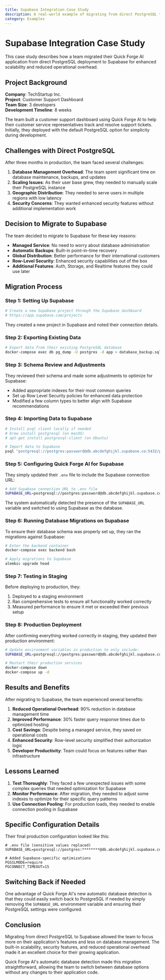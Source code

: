 ```yaml
---
title: Supabase Integration Case Study
description: A real-world example of migrating from direct PostgreSQL to Supabase in Quick Forge AI
category: Examples
---
```


# Supabase Integration Case Study

This case study describes how a team migrated their Quick Forge AI application from direct PostgreSQL deployment to Supabase for enhanced scalability and reduced operational overhead.

## Project Background

**Company**: TechStartup Inc.  
**Project**: Customer Support Dashboard  
**Team Size**: 3 developers  
**Development Timeline**: 8 weeks  

The team built a customer support dashboard using Quick Forge AI to help their customer service representatives track and resolve support tickets. Initially, they deployed with the default PostgreSQL option for simplicity during development.

## Challenges with Direct PostgreSQL

After three months in production, the team faced several challenges:

1. **Database Management Overhead**: The team spent significant time on database maintenance, backups, and updates
2. **Scaling Issues**: As their user base grew, they needed to manually scale their PostgreSQL instance
3. **Geographic Distribution**: They needed to serve users in multiple regions with low latency
4. **Security Concerns**: They wanted enhanced security features without additional implementation work

## Decision to Migrate to Supabase

The team decided to migrate to Supabase for these key reasons:

- **Managed Service**: No need to worry about database administration
- **Automatic Backups**: Built-in point-in-time recovery
- **Global Distribution**: Better performance for their international customers
- **Row-Level Security**: Enhanced security capabilities out of the box
- **Additional Features**: Auth, Storage, and Realtime features they could use later

## Migration Process

### Step 1: Setting Up Supabase

```bash
# Create a new Supabase project through the Supabase dashboard
# https://app.supabase.com/projects
```

They created a new project in Supabase and noted their connection details.

### Step 2: Exporting Existing Data

```bash
# Export data from their existing PostgreSQL database
docker-compose exec db pg_dump -U postgres -d app > database_backup.sql
```

### Step 3: Schema Review and Adjustments

They reviewed their schema and made some adjustments to optimize for Supabase:

- Added appropriate indexes for their most common queries
- Set up Row Level Security policies for enhanced data protection
- Modified a few column types to better align with Supabase recommendations

### Step 4: Importing Data to Supabase

```bash
# Install psql client locally if needed
# brew install postgresql (on macOS)
# apt-get install postgresql-client (on Ubuntu)

# Import data to Supabase
psql "postgresql://postgres:password@db.abcdefghijkl.supabase.co:5432/postgres" < database_backup.sql
```

### Step 5: Configuring Quick Forge AI for Supabase

They simply updated their `.env` file to include the Supabase connection URL:

```bash
# Add Supabase connection URL to .env file
SUPABASE_URL=postgresql://postgres:password@db.abcdefghijkl.supabase.co:5432/postgres
```

The system automatically detected the presence of the `SUPABASE_URL` variable and switched to using Supabase as the database.

### Step 6: Running Database Migrations on Supabase

To ensure their database schema was properly set up, they ran the migrations against Supabase:

```bash
# Enter the backend container
docker-compose exec backend bash

# Apply migrations to Supabase
alembic upgrade head
```

### Step 7: Testing in Staging

Before deploying to production, they:

1. Deployed to a staging environment
2. Ran comprehensive tests to ensure all functionality worked correctly
3. Measured performance to ensure it met or exceeded their previous setup

### Step 8: Production Deployment

After confirming everything worked correctly in staging, they updated their production environment:

```bash
# Update environment variables in production to only include:
SUPABASE_URL=postgresql://postgres:password@db.abcdefghijkl.supabase.co:5432/postgres

# Restart their production services
docker-compose down
docker-compose up -d
```

## Results and Benefits

After migrating to Supabase, the team experienced several benefits:

1. **Reduced Operational Overhead**: 90% reduction in database management time
2. **Improved Performance**: 30% faster query response times due to optimized hosting
3. **Cost Savings**: Despite being a managed service, they saved on operational costs
4. **Enhanced Security**: Row-level security simplified their authorization logic
5. **Developer Productivity**: Team could focus on features rather than infrastructure

## Lessons Learned

1. **Test Thoroughly**: They faced a few unexpected issues with some complex queries that needed optimization for Supabase
2. **Monitor Performance**: After migration, they needed to adjust some indexes to optimize for their specific query patterns
3. **Use Connection Pooling**: For production loads, they needed to enable connection pooling in Supabase

## Specific Configuration Details

Their final production configuration looked like this:

```
# .env file (sensitive values replaced)
SUPABASE_URL=postgresql://postgres:********@db.abcdefghijkl.supabase.co:5432/postgres

# Added Supabase-specific optimizations
PGSSLMODE=require
PGCONNECT_TIMEOUT=15
```

## Switching Back if Needed

One advantage of Quick Forge AI's new automatic database detection is that they could easily switch back to PostgreSQL if needed by simply removing the `SUPABASE_URL` environment variable and ensuring their PostgreSQL settings were configured.

## Conclusion

Migrating from direct PostgreSQL to Supabase allowed the team to focus more on their application's features and less on database management. The built-in scalability, security features, and reduced operational overhead made it an excellent choice for their growing application.

Quick Forge AI's automatic database detection made this migration straightforward, allowing the team to switch between database options without any changes to their application code. 